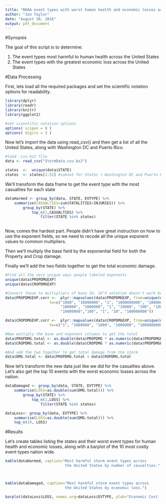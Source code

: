 ```yaml
---
title: "NOAA event types with worst human health and economic losses across the United States"
author: "Jon Taylor"
date: "August 30, 2016"
output: pdf_document
---
```

#Synopsis

The goal of this script is to determine:  

1. The event types most harmful to human health across the United States
2. The event types with the greatest economic loss across the United States  
  
#Data Processing

  
First, lets load all the required packages and set the scientific notation
options for readability. 

```R
library(dplyr)
library(readr)
library(knitr)
library(ggplot2)

#set scientific notation options
options( scipen = 0 )
options( digits = 3 )
```
  
    
Now let's import the data using read_csv() and then get a list of all the United States, 
along with Washington DC and Puerto Rico.

```R

#load .csv.bz2 file
data <- read_csv("StormData.csv.bz2")

states  <-  unique(data$STATE)
states  <- states[1:52] #subset for States + Washington DC and Puerto Rico 
```  
  
  
We'll transform the data frame to get the event type with the most casualties for each state
  
    
```R
dataHarmed <- group_by(data, STATE, EVTYPE) %>%
    summarise(CASUALTIES=sum(FATALITIES+INJURIES)) %>%
        group_by(STATE) %>%
            top_n(1,CASUALTIES) %>%
                filter(STATE %in% states)
        
```    
 
Now, comes the hardest part. People didn't have great instruction on how to use the 
exponent fields, so we need to recode all the unique exponent values to common multipliers.

Then we'll multiply the base field by the exponential field for both the Property and Crop damage.

Finally we'll add the two fields together to get the total economic damage.


```R
#Find all the very unique ways people labeled exponents
unique(data$PROPDMGEXP)
unique(data$CROPDMGEXP)

#Convert these to multipliers of base 10. 10^X notation doesn't work because NA coercion
data$PROPDMGEXP.corr <-  plyr::mapvalues(data$PROPDMGEXP, from=unique(data$PROPDMGEXP), 
                    to=c("1000", "10000000", "1", "1000000000", "1000000", "1", "1",
                         "100000", "1000000", "1", "10000", "100", "1000", "100",
                         "10000000","100", "1", "10", "100000000"))

data$CROPDMGEXP.corr <-  plyr::mapvalues(data$CROPDMGEXP, from=unique(data$CROPDMGEXP), 
                    to=c("1", "1000000", "1000", "1000000", "1000000000", "", "", "1000", "100"))

#Now multiply the base and exponent columns to get the total
data$PROPDMG.total <- as.double(data$PROPDMG * as.numeric(data$PROPDMGEXP.corr))
data$CROPDMG.total <- as.double(data$CROPDMG * as.numeric(data$PROPDMGEXP.corr))

#And add the two together to get total damage from the storm
data$DMG.total <- data$PROPDMG.total + data$CROPDMG.total
```


Now let's transform the new data just like we did for the casualties above. 
Let's also get the top 10 events with the worst economic losses across the nation.

```R
dataDamaged <- group_by(data, STATE, EVTYPE) %>%
    summarise(LOSS=as.double(sum(DMG.total))) %>%
        group_by(STATE) %>%
            top_n(1,LOSS) %>%
                filter(STATE %in% states)

dataLoss<- group_by(data, EVTYPE) %>% 
    summarise(LOSS=as.double(sum(DMG.total))) %>% 
    top_n(10, LOSS)

```


#Results

  
  
Let's create tables listing the states and their worst event types for human health and economic losses, along with a barplot of the 10 most costly event types nation wide.  

```R
kable(dataHarmed, caption="Most harmful storm event types across
                           the United States by number of casualties.")



kable(dataDamaged, caption="Most harmful storm event types across
                           the United States by economic loss.")

barplot(dataLoss$LOSS, names.arg=dataLoss$EVTYPE, ylab="Economic Cost ($)", main="Economic Losses By Event Type in the US", col="red", las=3)
```
